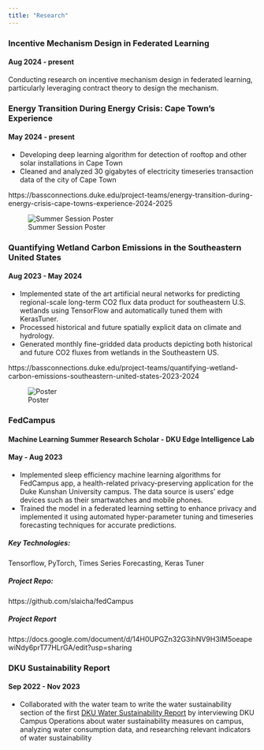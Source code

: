 ```yaml
---
title: "Research"
---
```


### Incentive Mechanism Design in Federated Learning

#### Aug 2024 - present

Conducting research on incentive mechanism design in federated learning, particularly leveraging contract theory to design the mechanism.


### Energy Transition During Energy Crisis: Cape Town's Experience

#### May 2024 - present

- Developing deep learning algorithm for detection of rooftop and other solar installations in Cape Town
- Cleaned and analyzed 30 gigabytes of electricity timeseries transaction data of the city of Cape Town	

https://bassconnections.duke.edu/project-teams/energy-transition-during-energy-crisis-cape-towns-experience-2024-2025

![Summer Session Poster](images/Data+.jpg){.lightbox}


### Quantifying Wetland Carbon Emissions in the Southeastern United States

#### Aug 2023 - May 2024

-   Implemented state of the art artificial neural networks for predicting regional-scale long-term CO2 flux data product for southeastern U.S. wetlands using TensorFlow and automatically tuned them with KerasTuner.
-   Processed historical and future spatially explicit data on climate and hydrology.
-   Generated monthly fine-gridded data products depicting both historical and future CO2 fluxes from wetlands in the Southeastern US.

https://bassconnections.duke.edu/project-teams/quantifying-wetland-carbon-emissions-southeastern-united-states-2023-2024

![Poster](images/bass-connections-poster-template-themes-2024_0.pptx.png){.lightbox}


### FedCampus

#### Machine Learning Summer Research Scholar - DKU Edge Intelligence Lab

#### May - Aug 2023

-   Implemented sleep efficiency machine learning algorithms for FedCampus app, a health-related privacy-preserving application for the Duke Kunshan University campus. The data source is users' edge devices such as their smartwatches and mobile phones.
-   Trained the model in a federated learning setting to enhance privacy and implemented it using automated hyper-parameter tuning and timeseries forecasting techniques for accurate predictions.

##### Key Technologies:

Tensorflow, PyTorch, Times Series Forecasting, Keras Tuner

##### Project Repo:

https://github.com/slaicha/fedCampus

##### Project Report

https://docs.google.com/document/d/14H0UPGZn32G3ihNV9H3IM5oeapewiNdy6prT77HLrGA/edit?usp=sharing

### DKU Sustainability Report

#### Sep 2022 - Nov 2023

-   Collaborated with the water team to write the water sustainability section of the first [DKU Water Sustainability Report](https://newstatic.dukekunshan.edu.cn/dkumain/wp-content/uploads/2023/11/14214957/2022-DKU-Sustainability-Report-Sustainable-DKU.pdf) by interviewing DKU Campus Operations about water sustainability measures on campus, analyzing water consumption data, and researching relevant indicators of water sustainability

